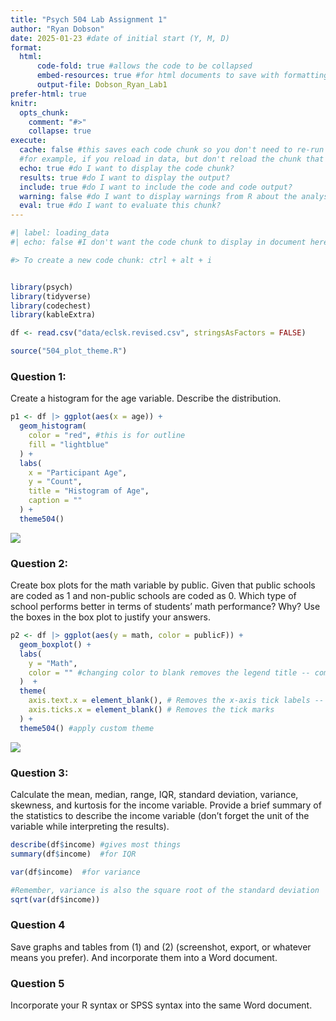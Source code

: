 ```yaml
---
title: "Psych 504 Lab Assignment 1"
author: "Ryan Dobson"
date: 2025-01-23 #date of initial start (Y, M, D)
format: 
  html:
      code-fold: true #allows the code to be collapsed
      embed-resources: true #for html documents to save with formatting 
      output-file: Dobson_Ryan_Lab1
prefer-html: true
knitr: 
  opts_chunk: 
    comment: "#>"
    collapse: true
execute:
  cache: false #this saves each code chunk so you don't need to re-run it. If you have chunks that depend upon each other this can be dangerous though. Use "dependson"
  #for example, if you reload in data, but don't reload the chunk that loads the data, your output will still be wrong
  echo: true #do I want to display the code chunk? 
  results: true #do I want to display the output? 
  include: true #do I want to include the code and code output?
  warning: false #do I want to display warnings from R about the analysis? 
  eval: true #do I want to evaluate this chunk? 
---
```


```r
#| label: loading_data
#| echo: false #I don't want the code chunk to display in document here.

#> To create a new code chunk: ctrl + alt + i 


library(psych)
library(tidyverse)
library(codechest)
library(kableExtra)

df <- read.csv("data/eclsk.revised.csv", stringsAsFactors = FALSE)

source("504_plot_theme.R")

```

### Question 1:

Create a histogram for the age variable. Describe the distribution.

```r
p1 <- df |> ggplot(aes(x = age)) +
  geom_histogram(
    color = "red", #this is for outline 
    fill = "lightblue"
  ) +
  labs(
    x = "Participant Age",
    y = "Count",
    title = "Histogram of Age",
    caption = ""
  ) +
  theme504()

```

![](plots/lab1_age_hist.png)

### Question 2:

Create box plots for the math variable by public. Given that public schools are coded as 1 and non-public schools are coded as 0. Which type of school performs better in terms of students’ math performance? Why? Use the boxes in the box plot to justify your answers.

```r
p2 <- df |> ggplot(aes(y = math, color = publicF)) +
  geom_boxplot() +
  labs(
    y = "Math",
    color = "" #changing color to blank removes the legend title -- comment this out to see what happens
  )  +
  theme(
    axis.text.x = element_blank(), # Removes the x-axis tick labels -- not 
    axis.ticks.x = element_blank() # Removes the tick marks
  ) +
  theme504() #apply custom theme

```

![](plots/lab1_school_boxplot.png)

### Question 3:

Calculate the mean, median, range, IQR, standard deviation, variance, skewness, and kurtosis for the income variable. Provide a brief summary of the statistics to describe the income variable (don’t forget the unit of the variable while interpreting the results).

```r

describe(df$income) #gives most things
summary(df$income)  #for IQR 

var(df$income)  #for variance 

#Remember, variance is also the square root of the standard deviation 
sqrt(var(df$income)) 

```

### Question 4

Save graphs and tables from (1) and (2) (screenshot, export, or whatever means you prefer). And incorporate them into a Word document.

### Question 5

Incorporate your R syntax or SPSS syntax into the same Word document.
